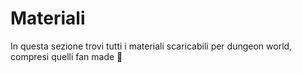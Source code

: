 
# Materiali

In questa sezione trovi tutti i materiali scaricabili per dungeon world, compresi quelli fan made 🚀

<Cards>
  <Card title="Classi Base" href="/materiali/classi/classi-base" />
  <Card title="Classi Fanmade" href="/materiali/classi/fan-made" />
</Cards>